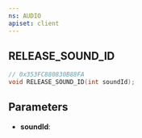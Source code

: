 ```yaml
---
ns: AUDIO
apiset: client
---
```

## RELEASE_SOUND_ID

```c
// 0x353FC880830B88FA
void RELEASE_SOUND_ID(int soundId);
```


## Parameters
* **soundId**:
